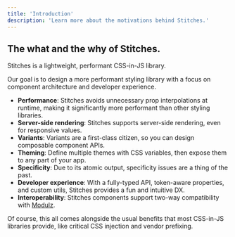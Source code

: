 ```yaml
---
title: 'Introduction'
description: 'Learn more about the motivations behind Stitches.'
---
```


## The what and the why of Stitches.

Stitches is a lightweight, performant CSS-in-JS library.

Our goal is to design a more performant styling library with a focus on component architecture and developer experience.

- **Performance**: Stitches avoids unnecessary prop interpolations at runtime, making it significantly more performant than other styling libraries.
- **Server-side rendering**: Stitches supports server-side rendering, even for responsive values.
- **Variants**: Variants are a first-class citizen, so you can design composable component APIs.
- **Theming**: Define multiple themes with CSS variables, then expose them to any part of your app.
- **Specificity**: Due to its atomic output, specificity issues are a thing of the past.
- **Developer experience**: With a fully-typed API, token-aware properties, and custom utils, Stitches provides a fun and intuitive DX.
- **Interoperability**: Stitches components support two-way compatibility with [Modulz](https://modulz.app).

Of course, this all comes alongside the usual benefits that most CSS-in-JS libraries provide, like critical CSS injection and vendor prefixing.
